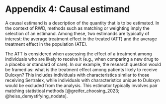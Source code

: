 # **Appendix 4:** Causal estimand {#causal-estimand .unnumbered}

A causal estimand is a description of the quantity that is to be estimated. In the context of RWD, methods such as matching or weighting imply the selection of an estimand. Among these, two estimands are typically of interest: the average treatment effect in the treated (ATT) and the average treatment effect in the population (ATE).

The ATT is considered when assessing the effect of a treatment among individuals who are likely to receive it (e.g., when comparing a new drug to a placebo or standard of care). In our example, the research question would be framed as: what is the treatment effect among patients likely to receive Duloxyn? This includes individuals with characteristics similar to those receiving Sertralex, while individuals with characteristics unique to Duloxyn would be excluded from the analysis. This estimator typically involves pair matching statistical methods [@greifer_choosing_2023; @heiss_demystifying_nodate].
